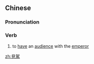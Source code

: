 {{also|见驾}}
==Chinese==
{{zh-forms|s=见驾}}

===Pronunciation===
{{zh-pron
|m=jiànjià
|cat=v
}}

===Verb===
{{zh-verb}}

# {{lb|zh|archaic}} to [[have]] an [[audience]] with the [[emperor]]

[[zh:見駕]]